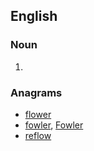 ==English==

===Noun===
{{en-noun}}

# {{obsolete spelling of|[[flower]]}}

===Anagrams===
* [[flower#English|flower]]
* [[fowler#English|fowler]], [[Fowler#English|Fowler]]
* [[reflow#English|reflow]]